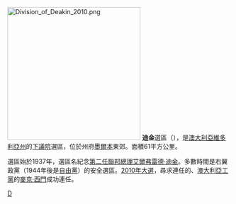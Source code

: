 {{unreferenced|time=2018-07-06T05:35:21+00:00}}
[[File:Division_of_Deakin_2010.png|300px]]
'''迪金'''選區（{{lang-en|Division of Deakin}}），是[[澳大利亞|澳大利亞]][[維多利亞州|維多利亞州]]的[[澳大利亞下議院|下議院]]選區，位於州府[[墨爾本|墨爾本]]東郊。面積61平方公里。

選區始於1937年，選區名紀念[[澳大利亞總理|第二任聯邦總理]][[艾爾弗雷德·迪金|艾爾弗雷德·迪金]]。多數時間是右翼政黨（1944年後是[[澳大利亞自由黨|自由黨]]）的安全選區。[[2010年澳大利亞聯邦大選|2010年大選]]，尋求連任的、[[澳大利亞工黨|澳大利亞工黨]]的[[麥克·西門|麥克·西門]]成功連任。
[[Category:澳大利亞國會選區|D]]